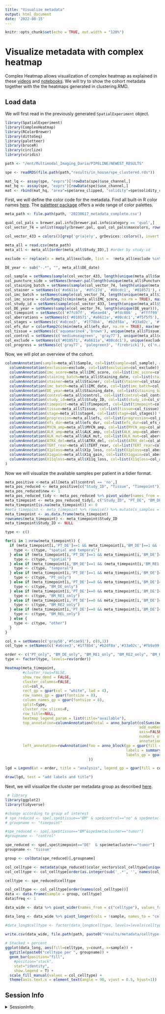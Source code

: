 ```yaml
---
title: "Visualize metadata"
output: html_document
date: '2022-08-15'
---
```


```r
knitr::opts_chunk$set(echo = TRUE, out.width = "120%")
```

# Visualize metadata with complex heatmap

Complex Heatmap allows visualization of complex heatmap as explained in these [videos](https://www.youtube.com/watch?v=NlMga8pK2Pw) and [notebooks](https://github.com/brandonyph/ComplexHeatmap_Walkthrough). We will try to show the cohort metadata together with the the heatmaps generated in clustering.RMD. 

## Load data

We will first read in the previously generated `SpatialExperiment` object.

```r
library(SpatialExperiment)
library(ComplexHeatmap)
library(RColorBrewer)
library(dittoSeq)
library(paletteer)
library(bruceR)
library(circlize)
library(viridis)

path <- "/mnt/Multimodal_Imaging_Daria/PIPELINE/NEWEST_RESULTS"

spe <- readRDS(file.path(path,"results/in_house/spe_clustered.rds"))

mat_lq <- assay(spe, "exprs")[!rowData(spe)$use_channel,]
mat_hq <- assay(spe, "exprs")[rowData(spe)$use_channel,]
mat <- rbind(mat_hq, "area"=spe$area_clipped, "solidity"=spe$solidity_clipped, "aspect_ratio"=spe$aspect_ratio_clipped)

```


First, we will define the color code for the metadata. Find all built-in R color names [here](https://www.farb-tabelle.de/de/farbtabelle.htm). The [paletteer package](https://r-charts.com/color-palettes/) offers a wide range of color palettes.  

```r

meta_path <- file.path(path, '20230617_metadata_complete.csv')

qual_col_pals = brewer.pal.info[brewer.pal.info$category == 'qual',]
col_vector_74 = unlist(mapply(brewer.pal, qual_col_pals$maxcolors, rownames(qual_col_pals)))

col_vector_433 = colors()[grep('gr(a|e)y', grDevices::colors(), invert = T)]

meta_all = read.csv(meta_path)
meta_all <- meta_all[order(meta_all$Study_ID),] #order by study-id

exclude <- replace(x = meta_all$exclude, list =  !meta_all$exclude %in% c('no', 'maybe'), values =  'partially')

DE_year <- sub("-.*", "", meta_all$DE_date)

col_sample = setNames(sample(col_vector_433, length(unique(meta_all$Sample))), unique(meta_all$Sample))
col_puncture_side = setNames(brewer.pal(length(unique(meta_all$Puncture_side)), 'Set3'), unique(meta_all$Puncture_side))
col_staining_batch = setNames(sample(col_vector_74, length(unique(meta_all$Staining_date))), unique(meta_all$Staining_date))
col_stainer = setNames(c('#a6611a', '#dfc27d', '#80cdc1', '#018571'), unique(meta_all$Stainer))
col_imc_batch = setNames(sample(col_vector_74, length(unique(meta_all$IMC_date))), unique(meta_all$IMC_date))
col_imc_score = colorRamp2(c(min(meta_all$IMC_score, na.rm = TRUE), max(meta_all$IMC_score, na.rm = TRUE)/2, max(meta_all$IMC_score, na.rm = TRUE)), c("red", "white", "blue")) 
col_study_id = setNames(sample(col_vector_433, length(unique(meta_all$Study_ID))), unique(meta_all$Study_ID))
col_DE_year = setNames(sample(col_vector_74, length(unique(DE_year))), unique(DE_year))
col_timepoint = setNames(c('#7fc97f', '#beaed4', '#fdc086' , '#ffff99', '#386cb0'), unique(meta_all$Timepoint))
col_aberrations = setNames(c('#018571','#a6611a','#80cdc1','#f5f5f5'), c(0,1,3,9))
col_stages = setNames(c('#a6cee3', '#1f78b4', '#b2df8a', '#33a02c', '#fb9a99', '#e31a1c'), unique(meta_all$stage4))
col_efs_dur = colorRamp2(c(min(meta_all$efs_dur, na.rm = TRUE), max(meta_all$efs_dur, na.rm = TRUE)/2, max(meta_all$efs_dur, na.rm = TRUE)), paletteer_c("ggthemes::Red-Green Diverging", 3))
col_tissue = setNames(c('aquamarine4','brown'), unique(meta_all$Tissue))
col_control = setNames(c('mediumseagreen', 'gray77'), unique(meta_all$control))
col_exclude = setNames(c('#018571','#a6611a','#80cdc1'), unique(exclude))
col_progress = setNames(c('gray77', 'palegreen3', 'firebrick1'), c('n.a.', 0, 1))
```

Now, we will plot an overview of the cohort.

```r
columnAnnotation(sample=meta_all$Sample, col=list(sample=col_sample), annotation_legend_param = list(sample = list(grid_height=unit(0.05, "cm"), labels_gp = gpar(fontsize = 5)))) %v%
  columnAnnotation(exclusion=exclude, col=list(exclusion=col_exclude)) %v%
  columnAnnotation(imc_score=meta_all$IMC_score, col=list(imc_score=col_imc_score))  %v%
  columnAnnotation(staining_batch=meta_all$Staining_date, col=list(staining_batch=col_staining_batch)) %v%
  columnAnnotation(stainer=meta_all$Stainer, col=list(stainer=col_stainer)) %v%
  columnAnnotation(imc_batch=meta_all$IMC_date, col=list(imc_batch=col_imc_batch)) %v%
  columnAnnotation(DE_year=meta_all$Staining_date, col=list(staining_batch=col_staining_batch))  %v%
  columnAnnotation(control=meta_all$control, col=list(control=col_control)) %v%
  columnAnnotation(study_id=meta_all$Study_ID, col=list(study_id=col_study_id))  %v%
  columnAnnotation(timepoint=meta_all$Timepoint, col=list(timepoint=col_timepoint))  %v%
  columnAnnotation(tissue=meta_all$Tissue, col=list(tissue=col_tissue)) %v%
  columnAnnotation(stage=meta_all$stage4, col=list(stage=col_stages)) %v%
  columnAnnotation(progression=meta_all$efs, col=list(progression=col_progress))  %v%
  columnAnnotation(efs_dur=meta_all$efs_dur, col=list(efs_dur=col_efs_dur)) %v%
  columnAnnotation(MYCN_amp=meta_all$MYCN_amp, col=list(MYCN_amp=col_aberrations), annotation_legend_param = list(MYCN_amp = list(title='aberration', labels = c('no', 'yes', 'het', 'NA'))))  %v%
  columnAnnotation(ALK_amp=meta_all$ALK_amp, col=list(ALK_amp=col_aberrations), show_legend=FALSE) %v%
  columnAnnotation(ALK_mut=meta_all$ALK_mut, col=list(ALK_mut=col_aberrations), show_legend=FALSE) %v%
  columnAnnotation(ATRX_del=meta_all$ATRX_del, col=list(ATRX_del=col_aberrations), show_legend=FALSE) %v%
  columnAnnotation(TERT_rear=meta_all$TERT_rear, col=list(TERT_rear=col_aberrations), show_legend=FALSE) %v%
  columnAnnotation(X1ploss=meta_all$X1p_loss, col=list(X1ploss=col_aberrations), show_legend=FALSE) %v%
  columnAnnotation(X1qgain=meta_all$X1q_gain, col=list(X1qgain=col_aberrations), show_legend=FALSE) %v%
  columnAnnotation(X11qloss=meta_all$X11q_loss, col=list(X11qloss=col_aberrations), show_legend=FALSE
)
```
Now we will visualize the available samples per patient in a tidier format.

```r
meta_positive <-meta_all[meta_all$control == 'no',]
meta_pos_reduced <- meta_positive[c("Study_ID", "Tissue", "Timepoint")]
meta_pos_reduced$new <- 1 
meta_pos_reduced_tidy <- meta_pos_reduced %>% pivot_wider(names_from = c("Tissue", "Timepoint"), values_from = "new")
meta_timepoint <- meta_pos_reduced_tidy[, c("Study_ID", "PT_DE", "BM_DE", "BM_RE1", "BM_RE2", "BM_REL")]
meta_timepoint[is.na(meta_timepoint)] <- 0
#meta_timepoint <- meta_timepoint %>% rowwise() %>% mutate(n_samples = sum(c(PT_DE, BM_DE, BM_RE1, BM_RE2, BM_REL)))
meta_timepoint <- as.data.frame(meta_timepoint)
rownames(meta_timepoint) <- meta_timepoint$Study_ID
meta_timepoint$Study_ID <- NULL

type <- c()

for(i in 1:nrow(meta_timepoint)) {
  if (meta_timepoint[i,'PT_DE']==1 && meta_timepoint[i,'BM_DE']==1 && (meta_timepoint[i,'BM_RE1']==1 || meta_timepoint[i,'BM_RE2']==1 || meta_timepoint[i,'BM_REL']==1)){
    type <- c(type, "spatial and temporal")
  } else if (meta_timepoint[i,'PT_DE']==1 && meta_timepoint[i,'BM_DE']==1){
    type <- c(type, "spatial")
  } else if (meta_timepoint[i,'BM_DE']==1 && (meta_timepoint[i,'BM_RE1']==1 || meta_timepoint[i,'BM_RE2']==1 || meta_timepoint[i,'BM_REL']==1)){
    type <- c(type, "temporal")
  } else if (meta_timepoint[i,'PT_DE']==1 && meta_timepoint[i,'BM_DE']==0 && meta_timepoint[i,'BM_RE1']==0 && meta_timepoint[i,'BM_RE2']==0 && meta_timepoint[i,'BM_REL']==0){
    type <- c(type, "PT_only") 
  } else if (meta_timepoint[i,'PT_DE']==0 && meta_timepoint[i,'BM_DE']==1 && meta_timepoint[i,'BM_RE1']==0 && meta_timepoint[i,'BM_RE2']==0 && meta_timepoint[i,'BM_REL']==0){
    type <- c(type, "BM_DE_only") 
  } else if (meta_timepoint[i,'PT_DE']==0 && meta_timepoint[i,'BM_DE']==0 && meta_timepoint[i,'BM_RE1']==1 && meta_timepoint[i,'BM_RE2']==0 && meta_timepoint[i,'BM_REL']==0){
    type <- c(type, "BM_RE1_only")
  } else if (meta_timepoint[i,'PT_DE']==0 && meta_timepoint[i,'BM_DE']==0 && meta_timepoint[i,'BM_RE1']==0 && meta_timepoint[i,'BM_RE2']==1 && meta_timepoint[i,'BM_REL']==0){
    type <- c(type, "BM_RE2_only") 
  } else if (meta_timepoint[i,'PT_DE']==0 && meta_timepoint[i,'BM_DE']==0 && meta_timepoint[i,'BM_RE1']==0 && meta_timepoint[i,'BM_RE2']==0 && meta_timepoint[i,'BM_REL']==1){
    type <- c(type, "BM_REL_only") 
  } else {
    type <- c(type, "other")
  }
}

col_n = setNames(c('gray50','#fcae91'), c(0,1))
col_type = setNames(c('#a6cee3','#1f78b4','#b2df8a','#33a02c','#fb9a99','#e31a1c','#fdbf6f','#ff7f00','#cab2d6'), unique(type))

order <- c("PT_only", "BM_DE_only", "BM_RE1_only", "BM_RE2_only", "BM_REL_only", "spatial and temporal", "spatial", "temporal", "other")
type <- factor(type, levels=rev(order))

Heatmap(meta_timepoint, 
        #cluster_rows=FALSE,
        show_row_dend = FALSE,
        cluster_columns=FALSE, 
        col=col_n,
        rect_gp = gpar(col = "white", lwd = 4), 
        row_names_gp = gpar(fontsize = 8), 
        column_names_gp = gpar(fontsize = 8), 
        split=type,
        cluster_row_slices=F,
        row_title=NULL,
        heatmap_legend_param = list(title="available"),
        top_annotation=columnAnnotation(total = anno_barplot(colSums(meta_timepoint), 
                                                             add_numbers=TRUE,
                                                             axis=FALSE,
                                                             numbers_offset = unit(1, "mm"),
                                                             annotation_name_gp= gpar(fontsize = 8))),
        left_annotation=rowAnnotation(foo = anno_block(gp = gpar(fill = col_type[rev(order)]),
                                                       labels = summary(type), 
                                                       labels_gp = gpar(col = "white", fontsize = 10))
                                      ))

lgd = Legend(at = order, title = "analysis", legend_gp = gpar(fill = col_type[order]))

draw(lgd, test = "add labels and title")

```

Next, we will visualize the cluster per metadata group as described [here](https://r-graph-gallery.com/48-grouped-barplot-with-ggplot2.html).
```r
 # library
library(ggplot2)
library(tidyverse)

#change according to group of interest
# spe_reduced <- spe[,spe$tissue=="BM" & spe$control=="no" & spe$metacluster!="tumor"]
# groupname <- "timepoint"

#spe_reduced <- spe[,spe$tissue=="BM"&spe$metacluster=="tumor"]
#groupname <- "control"

spe_reduced <- spe[,spe$timepoint=="DE"  & spe$metacluster=="tumor"]
groupname <- "tissue"

group <- colData(spe_reduced)[,groupname]

col_celltype <- metadata(spe_reduced)$color_vectors$col_celltype[unique(spe_reduced$celltype)]
col_celltype <- col_celltype[order(as.integer(sub('_.*', '', names(col_celltype))), decreasing=F)]

celltype <- spe_reduced$celltype

col_celltype <- col_celltype[order(names(col_celltype))]
data <- data.frame(sample = group, celltype)
data$freq <- 1

data_wide <- data %>% pivot_wider(names_from = c("celltype"), values_from = "freq", values_fn = sum, values_fill = 0)

data_long <- data_wide %>% pivot_longer(cols = !sample, names_to = "celltype", values_to = "count") 

#data_long$celltype <- factor(data_long$celltype, levels=levels(celltype))

write.csv(data_wide, file.path(path, paste0("results/metadata/celltype-per-", groupname, "_tumor.csv")))
 
# Stacked + percent
ggplot(data_long, aes(fill=celltype, y=count, x=sample)) + 
  ggtitle(paste0("celltype per ", groupname)) +
  geom_bar(position="fill", 
    #position="stack",
    stat="identity",
    show.legend = T) + 
  scale_fill_manual(values = col_celltype) +
  theme(axis.text.x = element_text(angle = 90, vjust = 0.5, hjust=1)) 
```

## Session Info

<details>
   <summary>SessionInfo</summary>
   
```r
sessionInfo()
```
</details>